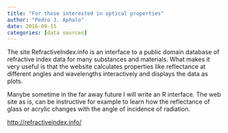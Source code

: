 ```yaml
---
title: "For those interested in optical properties"
author: "Pedro J. Aphalo"
date: 2016-09-15
categories: [data sources]
---
```


The site RefractiveIndex.info is an interface to a public domain
database of refractive index data for many substances and materials.
What makes it very useful is that the website calculates properties like
reflectance at different angles and wavelengths interactively and
displays the data as plots.

Manybe sometime in the far away future I will write an R interface.
The web site as is, can be instructive for example to learn how the
reflectance of glass or acrylic changes with the angle of incidence of
radiation.

<http://refractiveindex.info/>
